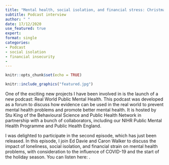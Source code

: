 ```yaml
---
title: "Mental health, social isolation, and financial stress: Christmas in COVID-19"
subtitle: Podcast interview
author: " "
date: 17/12/2020
use_featured: true
expert: 
format: single 
categories: 
- Podcast
- social isolation
- financial insecurity
- 
---
```


```r
knitr::opts_chunk$set(echo = TRUE)
```

```r
knitr::include_graphics("featured.jpg")
```

One of the exciting new projects I have been involved in is the launch of a new podcast: Real World Public Mental Health. This podcast was developed as a forum to discuss how evidence can be used in the real world to prevent mental health problems and promote better mental health. It is hosted by Stu King of the Behavioural Science and Public Health Network in partnership with a bunch of collaborators, including our NIHR Public Mental Health Programme and Public Health England.

I was delighted to participate in the second episode, which has just been released. In this episode, I join Ed Davie and Caron Walker to discuss the impact of loneliness, social isolation, and financial strain on mental health problems, with consideration to the influence of COVID-19 and the start of the holiday season. You can listen here: [](http://bit.ly/3r1thMn).


